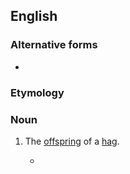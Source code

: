 ==English==

===Alternative forms===
* {{l|en|hag-seed}}

===Etymology===
{{compound|en|hag|seed}}

===Noun===
{{en-noun}}

# {{lb|en|obsolete}} The [[offspring]] of a [[hag]].
#* {{RQ:Shakespeare Tempest|I|2|text='''Hag-seed''', hence!<br>Fetch us in fuel; and be quick, thou’rt best,<br>To answer other business.}}